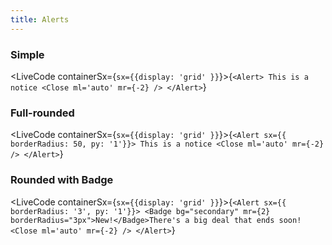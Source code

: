 ```yaml
---
title: Alerts
--- 
```



### Simple

<LiveCode containerSx={`sx={{display: 'grid' }}`}>{`<Alert>
  This is a notice <Close ml='auto' mr={-2} />
</Alert>`}</LiveCode>

### Full-rounded

<LiveCode containerSx={`sx={{display: 'grid' }}`}>{`<Alert sx={{ borderRadius: 50, py: '1'}}>
  This is a notice <Close ml='auto' mr={-2} />
</Alert>`}</LiveCode>

### Rounded with Badge

<LiveCode containerSx={`sx={{display: 'grid' }}`}>{`<Alert sx={{ borderRadius: '3', py: '1'}}>
  <Badge bg="secondary" mr={2} borderRadius="3px">New!</Badge>There's a big deal that ends soon! <Close ml='auto' mr={-2} />
</Alert>`}</LiveCode>